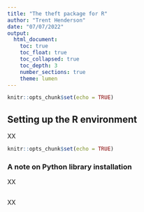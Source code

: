 ```yaml
---
title: "The theft package for R"
author: "Trent Henderson"
date: "07/07/2022"
output: 
  html_document:
    toc: true
    toc_float: true
    toc_collapsed: true
    toc_depth: 3
    number_sections: true
    theme: lumen
---
```


```r
knitr::opts_chunk$set(echo = TRUE)
```

## Setting up the R environment

XX

```r
knitr::opts_chunk$set(echo = TRUE)
```

### A note on Python library installation

XX

##

XX
